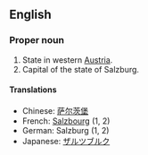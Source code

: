 ==English==

===Proper noun===

# State in western [[Austria]].
# Capital of the state of Salzburg.

====Translations====
*Chinese: [[萨尔茨堡]]
*French: [[Salzbourg]] (1, 2)
*German: Salzburg (1, 2)
*Japanese: [[ザルツブルク]]